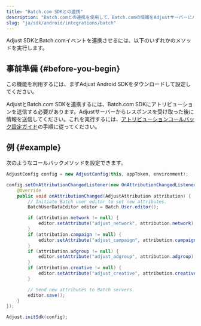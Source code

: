 ```yaml
---
title: "Batch.com SDKとの連携"
description: "Batch.comとの連携を使用して、Batch.comの情報をAdjustサーバーにパスします。"
slug: "ja/sdk/android/integrations/batch"
---
```


Adjust SDKとBatch.comイベントを連携させるには、以下のいずれかのメソッドを実行します。

## 事前準備 {#before-you-begin}

この機能を利用するには、まずAdjust Android SDKをダウンロードして設定してください。

AdjustとBatch.com SDKを連携するには、Batch.com SDKにアトリビューションを送信する必要があります。Adjustサーバーからレスポンスを受け取った後に情報を送信してください。これを実行するには、[アトリビューションコールバック設定ガイド](/ja/sdk/android/features/callbacks)の手順に従ってください。

## 例 {#example}

次のようなコールバックメソッドを設定できます。

```java
AdjustConfig config = new AdjustConfig(this, appToken, environment);

config.setOnAttributionChangedListener(new OnAttributionChangedListener() {
    @Override
    public void onAttributionChanged(AdjustAttribution attribution) {
        // Initiate Batch user editor to set new attributes.
        BatchUserDataEditor editor = Batch.User.editor();

        if (attribution.network != null) {
            editor.setAttribute("adjust_network", attribution.network);
        }
        if (attribution.campaign != null) {
            editor.setAttribute("adjust_campaign", attribution.campaign);
        }
        if (attribution.adgroup != null) {
            editor.setAttribute("adjust_adgroup", attribution.adgroup);
        }
        if (attribution.creative != null) {
            editor.setAttribute("adjust_creative", attribution.creative);
        }

        // Send new attributes to Batch servers.
        editor.save();
    }
});

Adjust.initSdk(config);
```
